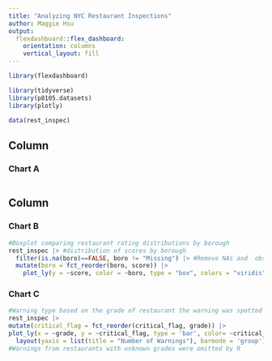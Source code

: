 ```yaml
---
title: "Analyzing NYC Restaurant Inspections"
author: Maggie Hsu
output: 
  flexdashboard::flex_dashboard:
    orientation: columns
    vertical_layout: fill
---
```


```r
library(flexdashboard)

library(tidyverse)
library(p8105.datasets)
library(plotly)
```

```r
data(rest_inspec)
```

Column {data-width=500}
-----------------------------------------------------------------------

### Chart A

```r

```

Column {data-width=500}
-----------------------------------------------------------------------

### Chart B

```r
#Boxplot comparing restaurant rating distributions by borough
rest_inspec |> #distribution of scores by borough
  filter(is.na(boro)==FALSE, boro != "Missing") |> #Remove NAs and  observations with missing borough values
  mutate(boro = fct_reorder(boro, score)) |> 
    plot_ly(y = ~score, color = ~boro, type = "box", colors = "viridis")
```

### Chart C

```r
#Warning type based on the grade of restaurant the warning was spotted at
rest_inspec |>
mutate(critical_flag = fct_reorder(critical_flag, grade)) |> 
plot_ly(x = ~grade, y = ~critical_flag, type = 'bar', color= ~critical_flag) |>
  layout(yaxis = list(title = "Number of Warnings"), barmode = 'group')
#Warnings from restaurants with unknown grades were omitted by R
```